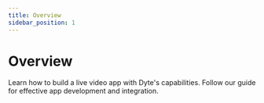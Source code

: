```yaml
---
title: Overview
sidebar_position: 1
---
```


# Overview

Learn how to build a live video app with Dyte's capabilities. Follow our guide for effective app development and integration.